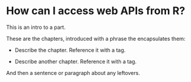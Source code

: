 # How can I access web APIs from R? {#sec-accessing-intro .unnumbered}

This is an intro to a part.

These are the chapters, introduced with a phrase the encapsulates them:

-   Describe the chapter. Reference it with a tag.

-   Describe another chapter. Reference it with a tag.

And then a sentence or paragraph about any leftovers.

